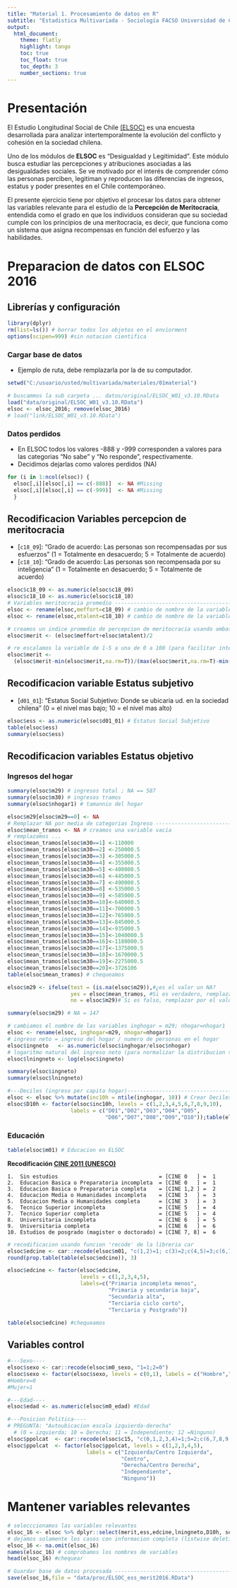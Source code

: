 ---
title: "Material 1. Procesamiento de datos en R"
subtitle: "Estadistica Multivariada - Sociología FACSO Universidad de Chile"
output:
  html_document:
    theme: flatly
    highlight: tango
    toc: true
    toc_float: true
    toc_depth: 3
    number_sections: true
---



# Presentación

El Estudio Longitudinal Social de Chile [(ELSOC)](https://dataverse.harvard.edu/dataset.xhtml?persistentId=doi:10.7910/DVN/0KIRBJ) es una encuesta desarrollada para analizar intertemporalmente la evolución del conflicto y cohesión en la sociedad chilena.

Uno de los módulos de **ELSOC** es "Desigualdad y Legitimidad". Este módulo busca estudiar las percepciones y atribuciones asociadas a las desigualdades sociales. Se ve motivado por el interés de comprender cómo las personas perciben, legitiman y reproducen las diferencias de ingresos, estatus y poder presentes en el Chile contemporáneo.

El presente ejercicio tiene por objetivo el procesar los datos para obtener las variables relevante para el estudio de la **Percepción de Meritocracia**, entendida como el grado en que los individuos consideran que su sociedad cumple con los principios de una meritocracia, es decir, que funciona como un sistema que asigna recompensas en función del esfuerzo y las habilidades.

# Preparacion de datos con ELSOC 2016


## Librerías y configuración

```{r}
library(dplyr)
rm(list=ls()) # borrar todos los objetos en el enviorment
options(scipen=999) #sin notacion cientifica
```


### Cargar base de datos

* Ejemplo de ruta, debe remplazarla por la de su computador.
```{r include=TRUE,eval=FALSE}
setwd("C:/usuario/usted/multivariada/materiales/01material") 
```


```{r}
# buscammos la sub carpeta ... datos/original/ELSOC_W01_v3.10.RData
load("data/original/ELSOC_W01_v3.10.RData")
elsoc <- elsoc_2016; remove(elsoc_2016)
# load("link/ELSOC_W01_v3.10.RData")
```

### Datos perdidos

* En ELSOC todos los valores -888 y -999 corresponden a valores para las categorias "No sabe" y "No responde", respectivamente. 
* Decidimos dejarlas como valores perdidos (NA)
```{r}
for (i in 1:ncol(elsoc)) {
  elsoc[,i][elsoc[,i] == c(-888)]  <- NA #Missing 
  elsoc[,i][elsoc[,i] == c(-999)]  <- NA #Missing   
  }
```


## Recodificacion Variables percepcion de meritocracia

* [`c18_09`]: "Grado de acuerdo: Las personas son recompensadas por sus esfuerzos"  (1 = Totalmente en desacuerdo; 5 = Totalmente de acuerdo)
* [`c18_10`]: "Grado de acuerdo: Las personas son recompensada por su inteligencia" (1 = Totalmente en desacuerdo; 5 = Totalmente de acuerdo)

```{r}
elsoc$c18_09 <- as.numeric(elsoc$c18_09) 
elsoc$c18_10 <- as.numeric(elsoc$c18_10) 
# Variables meritocracia promedio -----------------------------------------
elsoc <- rename(elsoc,meffort=c18_09) # cambio de nombre de la variable c18_09 a uno mas sustantivo 
elsoc <- rename(elsoc,mtalent=c18_10) # cambio de nombre de la variable c18_10 a uno mas sustantivo 

# creamos un indice promedio de percepcion de meritocracia usando ambas preguntas
elsoc$merit <- (elsoc$meffort+elsoc$mtalent)/2 

# re escalamos la variable de 1-5 a una de 0 a 100 (para facilitar interpretacion) 
elsoc$merit <- 
  (elsoc$merit-min(elsoc$merit,na.rm=T))/(max(elsoc$merit,na.rm=T)-min(elsoc$merit,na.rm=T))*100
```

## Recodificacion variable Estatus subjetivo 

* [`d01_01`]: "Estatus Social Subjetivo: Donde se ubicaria ud. en la sociedad chilena" (0 = el nivel mas bajo; 10 = el nivel mas alto)

```{r, results='hold'}
elsoc$ess <- as.numeric(elsoc$d01_01) # Estatus Social Subjetivo
table(elsoc$ess)
summary(elsoc$ess)
```

## Recodificacion variables Estatus objetivo 

### Ingresos del hogar

```{r}
summary(elsoc$m29) # ingresos total ; NA == 587
summary(elsoc$m30) # ingresos tramos 
summary(elsoc$nhogar1) # tamannio del hogar

elsoc$m29[elsoc$m29==0] <- NA
# Remplazar NA por media de categorias Ingreso -------------------------------#
elsoc$mean_tramos <- NA # creamos una variable vacia
# remplazamos ...
elsoc$mean_tramos[elsoc$m30==1] <-110000
elsoc$mean_tramos[elsoc$m30==2] <-250000.5
elsoc$mean_tramos[elsoc$m30==3] <-305000.5
elsoc$mean_tramos[elsoc$m30==4] <-355000.5
elsoc$mean_tramos[elsoc$m30==5] <-400000.5
elsoc$mean_tramos[elsoc$m30==6] <-445000.5
elsoc$mean_tramos[elsoc$m30==7] <-490000.5
elsoc$mean_tramos[elsoc$m30==8] <-535000.5
elsoc$mean_tramos[elsoc$m30==9] <-585000.5
elsoc$mean_tramos[elsoc$m30==10]<-640000.5
elsoc$mean_tramos[elsoc$m30==11]<-700000.5
elsoc$mean_tramos[elsoc$m30==12]<-765000.5
elsoc$mean_tramos[elsoc$m30==13]<-845000.5
elsoc$mean_tramos[elsoc$m30==14]<-935000.5
elsoc$mean_tramos[elsoc$m30==15]<-1040000.5
elsoc$mean_tramos[elsoc$m30==16]<-1180000.5
elsoc$mean_tramos[elsoc$m30==17]<-1375000.5
elsoc$mean_tramos[elsoc$m30==18]<-1670000.5
elsoc$mean_tramos[elsoc$m30==19]<-2275000.5
elsoc$mean_tramos[elsoc$m30==20]<-3726106
table(elsoc$mean_tramos) # chequeamos

elsoc$m29 <- ifelse(test = (is.na(elsoc$m29)),#¿es el valor un NA? 
                    yes = elsoc$mean_tramos, #Si es verdadero, remplazar por el valor de mean_tramos
                    no = elsoc$m29)# Si es falso, remplazar por el valor del m29

summary(elsoc$m29) # NA = 147

# cambiamos el nombre de las variables inghogar = m29; nhogar=nhogar1
elsoc <- rename(elsoc, inghogar=m29, nhogar=nhogar1)       
# ingreso neto = ingreso del hogar / numero de personas en el hogar
elsoc$ingneto   <- as.numeric(elsoc$inghogar/elsoc$nhogar) 
# logaritmo natural del ingreso neto (para normalizar la distribucion sesgada del ingreso)
elsoc$lningneto <- log(elsoc$ingneto)                      

summary(elsoc$ingneto)
summary(elsoc$lningneto)

#---Deciles (ingreso per capita hogar)------------------------------------------------
elsoc <- elsoc %>% mutate(inc10h = ntile(inghogar, 10)) # Crear Deciles de ingreso
elsoc$D10h <- factor(elsoc$inc10h, levels = c(1,2,3,4,5,6,7,8,9,10), 
                    labels = c("D01","D02","D03","D04","D05",
                               "D06","D07","D08","D09","D10"));table(elsoc$D10h)
```

### Educación

```{r}
table(elsoc$m01) # Educacion en ELSOC
```

**Recodificación [CINE 2011 (UNESCO)](http://uis.unesco.org/sites/default/files/documents/isced-2011-sp.pdf)**

```
1.  Sin	estudios                                = [CINE 0   ] =  1
2.  Educacion Basica o Preparatoria incompleta  = [CINE 0   ] =  1
3.  Educacion Basica o Preparatoria completa    = [CINE 1,2 ] =  2
4.  Educacion Media o Humanidades incompleta    = [CINE 3   ] =  3
5.  Educacion Media o Humanidades completa      = [CINE 3   ] =  3
6.  Tecnico Superior incompleta                 = [CINE 5   ] =  4
7.  Tecnico Superior completa                   = [CINE 5   ] =  4
8.  Universitaria incompleta                    = [CINE 6   ] =  5
9.  Universitaria completa                      = [CINE 6   ] =  6
10. Estudios de posgrado (magister o doctorado) = [CINE 7, 8] =  6
```


```{r}
# recodificacion usando funcion 'recode' de la libreria car   
elsoc$edcine <- car::recode(elsoc$m01, "c(1,2)=1; c(3)=2;c(4,5)=3;c(6,7)=4;c(8,9,10)=5") 
round(prop.table(table(elsoc$edcine)), 3)

elsoc$edcine <- factor(elsoc$edcine,
                       levels = c(1,2,3,4,5),
                       labels=c("Primaria incompleta menos",
                                "Primaria y secundaria baja",
                                "Secundaria alta",
                                "Terciaria ciclo corto",
                                "Terciaria y Postgrado"))

table(elsoc$edcine) #chequeamos
```

## Variables control

```{r}
#---Sexo----
elsoc$sexo <- car::recode(elsoc$m0_sexo, "1=1;2=0")
elsoc$sexo <- factor(elsoc$sexo, levels = c(0,1), labels = c("Hombre","Mujer")) # Sexo
#Hombre=0
#Mujer=1

#---Edad----
elsoc$edad <- as.numeric(elsoc$m0_edad) #Edad

#---Posicion Politica----
# PREGUNTA: "Autoubicacion escala izquierda-derecha" 
  # (0 = izquierda; 10 = Derecha; 11 = Independiente; 12 =Ninguno)
elsoc$ppolcat  <- car::recode(elsoc$c15, "c(0,1,2,3,4)=1;5=2;c(6,7,8,9,10)=3;11=4;12=5") 
elsoc$ppolcat  <- factor(elsoc$ppolcat, levels = c(1,2,3,4,5), 
                         labels = c("Izquierda/Centro Izquierda",
                                    "Centro",
                                    "Derecha/Centro Derecha",
                                    "Independiente",
                                    "Ninguno"))
```

# Mantener variables relevantes

```{r}
# selecccionamos las variables relevantes
elsoc_16 <- elsoc %>% dplyr::select(merit,ess,edcine,lningneto,D10h, sexo, edad,ppolcat) 
# dejamos solamente los casos con informacion completa (listwise deletion)
elsoc_16 <- na.omit(elsoc_16)
names(elsoc_16) # comprobamos los nombres de variables
head(elsoc_16) #chequear
```

```{r}
# Guardar base de datos procesada ---------------------------------------------------------------
save(elsoc_16,file = "data/proc/ELSOC_ess_merit2016.RData")
```

